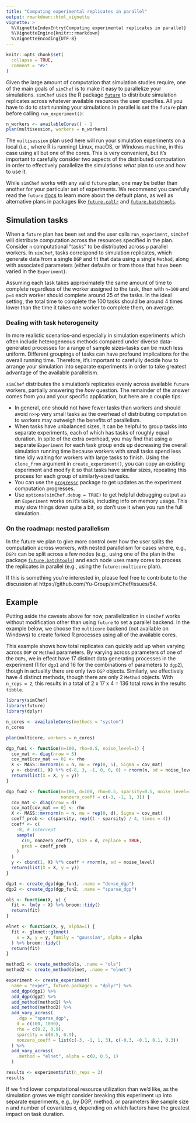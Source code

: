 ```yaml
---
title: "Computing experimental replicates in parallel"
output: rmarkdown::html_vignette
vignette: >
  %\VignetteIndexEntry{Computing experimental replicates in parallel}
  %\VignetteEngine{knitr::rmarkdown}
  %\VignetteEncoding{UTF-8}
---
```


```r
knitr::opts_chunk$set(
  collapse = TRUE,
  comment = "#>"
)
```

Given the large amount of computation that simulation studies require, one of
the main goals of `simChef` is to make it easy to parallelize your simulations.
`simChef` uses the R package [`future`](https://future.futureverse.org/) to
distribute simulation replicates across whatever available resources the user
specifies. All you have to do to start running your simulations in parallel is
set the `future` plan before calling `run_experiment()`:

```r
n_workers <- availableCores() - 1
plan(multisession, workers = n_workers)
```

The `multisession` plan used here will run your simulation experiments on a
local (i.e., where R is running) Linux, macOS, or Windows machine, in this case
using all but one of the cores. This is very convenient, but it's important to
carefully consider two aspects of the distributed computation in order to
effectively parallelize the simulations: _what_ plan to use and _how_ to use it.

While `simChef` works with any valid `future` plan, one may be better than
another for your particular set of experiments. We recommend you carefully read
the `future`
[docs](https://future.futureverse.org/articles/future-1-overview.html#controlling-how-futures-are-resolved)
to learn more about the default plans, as well as alternative plans in packages
like [`future.callr`](https://future.callr.futureverse.org) and
[`future.batchtools`](https://future.batchtools.futureverse.org).

## Simulation tasks

When a `future` plan has been set and the user calls `run_experiment`, `simChef`
will distribute computation across the resources specified in the plan. Consider
`n` computational "tasks" to be distributed across `p` parallel workers. In
`simChef`, tasks correspond to simulation replicates, which generate data from a
single `DGP` and fit that data using a single `Method`, along with associated
parameters (either defaults or from those that have been varied in the
`Experiment`).

Assuming each task takes approximately the same amount of time to complete
regardless of the worker assigned to the task, then with `n=100` and `p=4` each
worker should complete around 25 of the tasks. In the ideal setting, the total
time to complete the 100 tasks should be around 4 times lower than the time it
takes one worker to complete them, on average.

### Dealing with task heterogeneity

In more realistic scenarios--and especially in simulation experiments which
often include heterogeneous methods compared under diverse data-generated
processes for a range of sample sizes--tasks can be much less uniform. Different
groupings of tasks can have profound implications for the overall running time.
Therefore, it's important to carefully decide how to arrange your simulation
into separate experiments in order to take greatest advantage of the available
parallelism.

`simChef` distributes the simulation's replicates evenly across available
`future` workers, partially answering the _how_ question. The remainder of the
answer comes from you and your specific application, but here are a couple tips:

- In general, one should not have fewer tasks than workers and should avoid
  `n>>p` very small tasks as the overhead of distributing computation to workers
  may outweigh the benefits of parallelism.
- When tasks have unbalanced sizes, it can be helpful to group tasks into
  separate experiments, each of which has tasks of roughly equal duration. In
  spite of the extra overhead, you may find that using a separate `Experiment`
  for each task group ends up decreasing the overall simulation running time
  because workers with small tasks spend less time idly waiting for workers with
  large tasks to finish. Using the `clone_from` argument in
  `create_experiment()`, you can copy an existing experiment and modify it so
  that tasks have similar sizes, repeating this process for each group of
  similarly-sized tasks.
- You can use the [`progressr`](https://progressr.futureverse.org/) package to
  get updates as the experiment computation progresses.
- Use `options(simChef.debug = TRUE)` to get helpful debugging output as an
  `Experiment` works on it's tasks, including info on memory usage. This may
  slow things down quite a bit, so don't use it when you run the full
  simulation.

### On the roadmap: nested parallelism

In the future we plan to give more control over how the user splits the
computation across workers, with nested parallelism for cases where, e.g.,
`DGPs` can be split across a few nodes (e.g., using one of the plan in the
package [`future.batchtools`](https://future.batchtools.futureverse.org/)) and
each node uses many cores to process the replicates in parallel (e.g., using the
`future::multicore` plan).

If this is something you're interested in, please feel free to contribute to the
discussion at https://github.com/Yu-Group/simChef/issues/54.

## Example

Putting aside the caveats above for now, parallelization in `simChef` works
without modification other than using `future` to set a parallel backend. In the
example below, we choose the `multicore` backend (not available on Windows) to
create forked R processes using all of the available cores.

This example shows how total replicates can quickly add up when varying across
`DGP` or `Method` parameters. By varying across parameters of one of the `DGPs`,
we in effect have 17 distinct data generating processes in the experiment (1 for
`dgp1` and 16 for the combinations of parameters to `dgp2`), though in actuality
there are only two `DGP` objects. Similarly, we effectively have 4 distinct
methods, though there are only 2 `Method` objects. With `n_reps = 2`, this
results in a total of 2 x 17 x 4 = 136 total rows in the results `tibble`.

```r
library(simChef)
library(future)
library(dplyr)

n_cores <- availableCores(methods = "system")
n_cores

plan(multicore, workers = n_cores)

dgp_fun1 <- function(n=100, rho=0.5, noise_level=1) {
  cov_mat <- diag(nrow = 5)
  cov_mat[cov_mat == 0] <- rho
  X <- MASS::mvrnorm(n = n, mu = rep(0, 5), Sigma = cov_mat)
  y <- cbind(1, X) %*% c(-8, 3, -1, 0, 0, 0) + rnorm(n, sd = noise_level)
  return(list(X = X, y = y))
}

dgp_fun2 <- function(n=100, d=100, rho=0.5, sparsity=0.5, noise_level=1,
                     nonzero_coeff = c(-3, -1, 1, 3)) {
  cov_mat <- diag(nrow = d)
  cov_mat[cov_mat == 0] <- rho
  X <- MASS::mvrnorm(n = n, mu = rep(0, d), Sigma = cov_mat)
  coeff_prob <- c(sparsity, rep((1 - sparsity) / 4, times = 4))
  coeff <- c(
    -8, # intercept
    sample(
      c(0, nonzero_coeff), size = d, replace = TRUE,
      prob = coeff_prob
    )
  )
  y <- cbind(1, X) %*% coeff + rnorm(n, sd = noise_level)
  return(list(X = X, y = y))
}

dgp1 <- create_dgp(dgp_fun1, .name = "dense_dgp")
dgp2 <- create_dgp(dgp_fun2, .name = "sparse_dgp")

ols <- function(X, y) {
  fit <- lm(y ~ X) %>% broom::tidy()
  return(fit)
}

elnet <- function(X, y, alpha=1) {
  fit <- glmnet::glmnet(
    x = X, y = y, family = "gaussian", alpha = alpha
  ) %>% broom::tidy()
  return(fit)
}

method1 <- create_method(ols, .name = "ols")
method2 <- create_method(elnet, .name = "elnet")

experiment <- create_experiment(
  name = "exper", future.packages = "dplyr") %>%
  add_dgp(dgp1) %>%
  add_dgp(dgp2) %>%
  add_method(method1) %>%
  add_method(method2) %>%
  add_vary_across(
    .dgp = "sparse_dgp",
    d = c(100, 1000),
    rho = c(0.2, 0.9),
    sparsity = c(0.5, 0.9),
    nonzero_coeff = list(c(-3, -1, 1, 3), c(-0.3, -0.1, 0.1, 0.3))
  ) %>%
  add_vary_across(
    .method = "elnet", alpha = c(0, 0.5, 1)
  )

results <- experiment$fit(n_reps = 2)
results
```

If we find lower computational resource utilization than we'd like, as the
simulation grows we might consider breaking this experiment up into separate
experiments, e.g., by DGP, method, or parameters like sample size `n` and number
of covariates `d`, depending on which factors have the greatest impact on task
duration.
